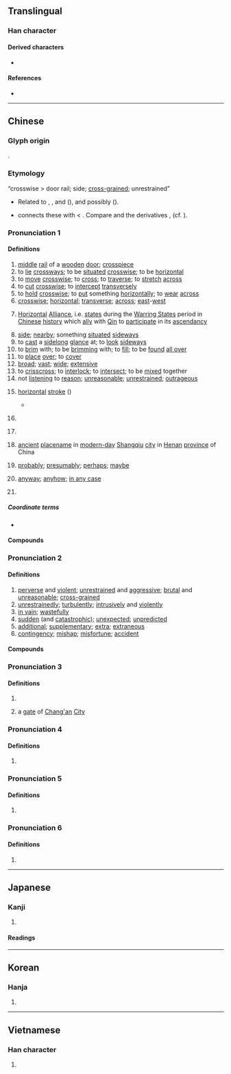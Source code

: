 {{character info/new}}
{{also|横}}
==Translingual==
{{ja-forms|[[横]]|[[横]]|橫}}

===Han character===
{{Han char|rn=75|rad=木|as=12|sn=16|four=44986|canj=DTMC,XDTMC|ids=⿰木黃}}

====Derived characters====
* {{l|mul|[[㶇]], [[𬉟]], [[𬣕]]}}

====References====
* {{Han ref|kx=0555.100|dkj=15594|dj=0944.030|hdz=21288.041|uh=6A6B|ud=27243|bh=BEEE|bd=48878}}

----

==Chinese==
{{zh-forms|s=横|alt=撗,櫎}}

===Glyph origin===
{{Han etym}}
{{Han compound|木|黃|c1=s|t1=wood|c2=p|ls=psc}}.

===Etymology===
; “crosswise > door rail; side; [[cross-grained]]; unrestrained”
* Related to {{och-l|衡|crossbar}}, {{och-l|桁|[[purlin]]}}, {{och-l|珩|top horizontal gem of a girdle-pendant}} and {{och-l|璜|jade pendant}} ({{zh-ref|Wang, 1982}}), and possibly {{och-l|樑|roof beam}} ({{zh-ref|Schuessler, 2007}}).
* {{zh-ref|Schuessler (2007)}} connects these with {{cog|km|ខ្វែង||to cross; to intersect; to crisscross; diagonal; etc.}} < {{cog|mkh-okm|khveṅ||to go far around; to encircle; to enclose}}. Compare {{cog|th|ขวาง||to lie across; to bar; to obstruct; to thwart}} and the {{cog|km|-}} derivatives {{m|km|កំពែង||enclosing wall; rampart}}, {{m|km|កំពង់||crossing-place; ford; port; shore}} (cf. {{cog|ms|kampung}}).

===Pronunciation 1===
{{zh-pron
|m=héng
|m-s=huan3/huan2/hun2
|m-s_note=huan3 - vernacular; hun2 - literary
|c=waang4
|h=pfs=vàng/vang
|md=huàng/hèng
|md_note=hèng - used in idioms for the sense “unrestrained; reckless”
|mn=xm,kh:hoâiⁿ/qz,tp:hûiⁿ/zz:hôaⁿ/xm,zz,tw:hêng/qz:hn̂g
|mn_note=hoâiⁿ/hûiⁿ/hôaⁿ - vernacular; hêng/hn̂g - literary
|w=3hhuan,1uan
|w_note=1uan - variant
|dial=1
|mc=2
|oc=1,1
|cat=n,v,a,m:adv,pn
}}

====Definitions====
{{zh-hanzi}}

# [[middle]] [[rail]] of a [[wooden]] [[door]]; [[crosspiece]]
# to [[lie]] [[crossways]]; to be [[situated]] [[crosswise]]; to be [[horizontal]]
# to [[move]] [[crosswise]]; to [[cross]]; to [[traverse]]; to [[stretch]] [[across]]
# to [[cut]] [[crosswise]]; to [[intercept]] [[transversely]]
# to [[hold]] [[crosswise]]; to [[put]] something [[horizontally]]; to [[wear]] [[across]]
# [[crosswise]]; [[horizontal]]; [[transverse]]; [[across]]; [[east]]-[[west]]
# {{lb|zh|historical}} [[horizontal|Horizontal]] [[alliance|Alliance]], i.e. [[state]]s during the [[Warring States]] period in [[Chinese]] [[history]] which [[ally]] with [[Qin]] to [[participate]] in its [[ascendancy]]
# [[side]]; [[nearby]]; something [[situate]]d [[sideways]]
# to [[cast]] a [[sidelong]] [[glance]] at; to [[look]] [[sideways]]
# to [[brim]] with; to be [[brimming]] with; to [[fill]]; to be [[found]] [[all over]]
# to [[place]] [[over]]; to [[cover]]
# [[broad]]; [[vast]]; [[wide]]; [[extensive]]
# to [[crisscross]]; to [[interlock]]; to [[intersect]]; to be [[mixed]] together
# not [[listen]]ing to [[reason]]; [[unreasonable]]; [[unrestrained]]; [[outrageous]]
# {{lb|zh|Chinese calligraphy}} [[horizontal]] [[stroke]] ({{zh-l|*㇐}})
#* {{zh-ant|縱}}
# {{lb|zh|historical}} {{zh-alt-form|衡|[[supervisor]]; [[picket]]}}
# {{lb|zh|historical}} {{zh-alt-form|黌|[[school]]}}
# [[ancient]] [[placename]] in [[modern-day]] [[Shangqiu]] [[city]] in [[Henan]] [[province]] of China
# {{lb|zh|Beijing Mandarin|Jilu Mandarin}} [[probably]]; [[presumably]]; [[perhaps]]; [[maybe]]
# {{lb|zh|Beijing Mandarin|dialectal Wu}} [[anyway]]; [[anyhow]]; [[in any case]]
# {{surname|lang=zh}}

=====Coordinate terms=====
* {{list:basic character strokes/zh}}

====Compounds====
{{zh-der|口沫橫飛|七橫八縱|屍橫遍野|七橫八豎|人欲橫流|南橫|交橫|怒目橫眉|妙語橫生|天才橫溢|倒橫直豎|妙趣橫生|橫渠學派|橫行無忌|橫秋|橫批|橫衝直撞|橫看|新中橫|橫征暴斂|橫行直撞|橫膈膜|橫豎|橫幅|橫陳|橫逸|橫目|橫無際涯|橫紋肌|橫心|橫亙|橫羅十字|橫骨|橫貫公路|橫越|橫行霸道|橫說豎說|橫笛|橫渡|橫波|橫吹|捭闔縱橫|橫眉|橫濱|橫拖倒拽|橫三豎四|橫行|橫身|橫空|橫眉瞪眼|橫塘|橫貫|月落參橫|橫眉怒目|排奡縱橫|橫撐船兒|歹徒橫行|橫賦暴斂|打橫|橫生|斗轉參橫|橫列|橫了心|橫生枝節|橫掃千軍|眉橫丹鳳|橫躺豎臥|橫斷面|橫舍|涕泗縱橫|田橫客|橫行介士|橫向|橫痃|橫眉豎目|橫槊賦詩|橫直|橫剖面|橫肉|橫頭|橫切|橫匾|涕泗橫流|涕淚縱橫|橫行天下|橫飛|橫枝兒|橫行文字|橫膈|橫幀|橫斷|橫掃|橫隊|橫軸|橫草之功|橫臥|橫線|橫梗|橫攔豎擋|橫披|橫寫|橫坐標|橫刀奪愛|橫七豎八|橫梁|橫跨|橫科暴斂|橫渠|暴斂橫徵|橫溢|推橫車|鬢亂釵橫|縱橫四海|鐵馬橫行|縱橫交錯|縱橫交貫|肝橫膽乍|逸趣橫生|老氣橫秋|辭喻橫生|縱橫天下|風趣橫生|縱橫馳騁|豺狼橫道|血肉橫飛|縱橫家|鐵鎖橫江|逸態橫生|連橫|縱橫|趣味橫生|縱橫捭闔|老淚縱橫}}

===Pronunciation 2===
{{zh-pron
|m=hèng
|c=waang6
|h=pfs=vàng
|md=háing
|w=3hhuan
|dial=2
|mc=3
|oc=n,2
|cat=a,adv,n
}}

====Definitions====
{{zh-hanzi}}

# [[perverse]] and [[violent]]; [[unrestrained]] and [[aggressive]]; [[brutal]] and [[unreasonable]]; [[cross-grained]]
# [[unrestrainedly]]; [[turbulently]]; [[intrusively]] and [[violently]]
# [[in vain]]; [[wastefully]]
# [[sudden]] (and [[catastrophic]]); [[unexpected]]; [[unpredicted]]
# [[additional]]; [[supplementary]]; [[extra]]; [[extraneous]]
# [[contingency]]; [[mishap]]; [[misfortune]]; [[accident]]

====Compounds====
{{zh-der|fold=1|專橫|專橫跋扈|凶橫|強橫|橫勁|橫政|橫流|橫禍飛災|橫災飛禍|橫死|橫議|橫厲|橫亡|橫夭|橫加|橫禍|橫恣|橫死眼|橫話|發橫|暴橫|挺撅挺橫|滄海橫流|橫財|擋橫兒|橫殃飛禍|橫蠻無理|橫難|橫逆|橫蠻|橫禍非災|橫暴|橫事|飛來橫禍|驕橫|飛災橫禍|飛來橫財|蠻橫}}

===Pronunciation 3===
{{zh-pron
|m=guāng
|c=gwong1
|dial=n
|mc=1
|cat=n
}}

====Definitions====
{{zh-hanzi}}

# {{zh-alt-form|光|[[light]]}}
# {{zh-div|門}} {{lb|zh|historical}} a [[gate]] of [[Chang'an]] [[city|City]]

===Pronunciation 4===
{{zh-pron
|m=guàng
|dial=n
|cat=n
}}

====Definitions====
{{zh-hanzi}}

# {{zh-alt-form|桄|[[reel]] [[thread]] on a [[revolving]] [[frame]]}}

===Pronunciation 5===
{{zh-pron
|m=huáng
|dial=n
|cat=n
}}

====Definitions====
{{zh-hanzi}}

# {{zh-alt-form|撗|a kind of [[grass]]}}

===Pronunciation 6===
{{zh-pron
|m=huàng
|dial=n
|cat=n
}}

====Definitions====
{{zh-hanzi}}

# {{zh-alt-form|櫎|a kind of [[tool]]}}

----

==Japanese==
{{ja-kanji forms|横|橫}}

===Kanji===
{{ja-kanji|grade=|rs=木12|style=ky|shin=横}}

# {{kyujitai spelling of|横}}

====Readings====
{{ja-readings
|goon=[[おう]] (ō), {{qualifier|historical}} [[わう]] (wau)
|kanon=[[こう]] (kō), {{qualifier|historical}} [[くわう]] (kwau)
|kun=[[よこ]] (yoko), [[よこたわる]] ([[横たわる]], yokotawaru), [[よこたえる]] ([[横たえる]], yokotaeru)
}}

----

==Korean==

===Hanja===
{{ko-hanja|hangeul=횡}}

# {{defn|lang=ko|sort=木12}}

----

==Vietnamese==

===Han character===
{{vi-hantu|[[hoành]], [[hoàng]]|rs=木12}}

# {{defn|lang=vi|sort=木12}}